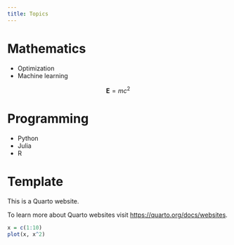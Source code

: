 ```yaml
---
title: Topics
--- 
```


# Mathematics 

- Optimization
- Machine learning 


$$\mathbf{E}=mc^2$$

# Programming

- Python 
- Julia 
- R

# Template 


This is a Quarto website.

To learn more about Quarto websites visit <https://quarto.org/docs/websites>.

```r
x = c(1:10) 
plot(x, x^2)
```